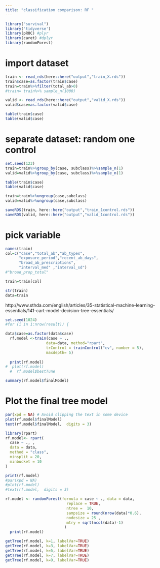 ```yaml
---
title: "classification comparison: RF "
---
```


```r
library("survival")
library('tidyverse')
library(pROC) #plyr
library(caret) #dplyr
library(randomForest)
```

# import dataset
```r
train <- read_rds(here::here("output","train_X.rds"))
train$case=as.factor(train$case)
train=train%>%filter(total_ab>0)
#train= train%>% sample_n(1000)

valid <- read_rds(here::here("output","valid_X.rds"))
valid$case=as.factor(valid$case)

table(train$case)
table(valid$case)
```

# separate dataset: random one control
```r

set.seed(123)
train=train%>%group_by(case, subclass)%>%sample_n(1)
valid=valid%>%group_by(case, subclass)%>%sample_n(1)

table(train$case)
table(valid$case)

train=train%>%ungroup(case,subclass)
valid=valid%>%ungroup(case,subclass)

saveRDS(train, here::here("output","train_1control.rds"))
saveRDS(valid, here::here("output","valid_1control.rds"))
```


# pick variable
```r
names(train)
col=c("case","total_ab","ab_types",
      "exposure_period","recent_ab_days",
      "broad_ab_prescriptions",
      "interval_med" ,"interval_sd")
#"broad_prop_total"

train=train[col]

str(train)
data=train
```


http://www.sthda.com/english/articles/35-statistical-machine-learning-essentials/141-cart-model-decision-tree-essentials/
```r
set.seed(1024)
#for (i in 1:nrow(result)) {

data$case=as.factor(data$case)  
  rf.model <-train(case ~ ., 
                  data=data, method="rpart",
                  trControl = trainControl("cv", number = 5),
                  maxdepth= 5)
  
  print(rf.model)
#  plot(rf.model)
  #  rf.model$bestTune
```


```r
summary(rf.model$finalModel)
```

# Plot the final tree model
```r
par(xpd = NA) # Avoid clipping the text in some device
plot(rf.model$finalModel)
text(rf.model$finalModel,  digits = 3)
```


```r
library(rpart)
rf.model<- rpart(
  case ~ ., , 
  data = data, 
  method = "class", 
  minsplit = 20, 
  minbucket = 10
)

print(rf.model)
#par(xpd = NA)
#plot(rf.model)
#text(rf.model,  digits = 3)
```


```r
rf.model <- randomForest(formula = case ~ ., data = data, 
                           replace = TRUE,
                           ntree =  10,
                           sampsize = round(nrow(data)*0.6),
                           nodesize = 25 ,
                           mtry = sqrt(ncol(data)-1)
                          )
  print(rf.model)
```


```r
getTree(rf.model, k=1, labelVar=TRUE)
getTree(rf.model, k=3, labelVar=TRUE)
getTree(rf.model, k=5, labelVar=TRUE)
getTree(rf.model, k=7, labelVar=TRUE)
getTree(rf.model, k=9, labelVar=TRUE)

```

